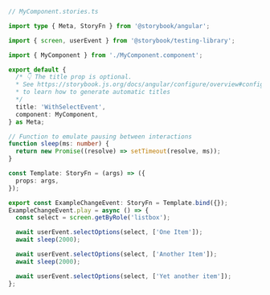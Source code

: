```ts
// MyComponent.stories.ts

import type { Meta, StoryFn } from '@storybook/angular';

import { screen, userEvent } from '@storybook/testing-library';

import { MyComponent } from './MyComponent.component';

export default {
  /* 👇 The title prop is optional.
  * See https://storybook.js.org/docs/angular/configure/overview#configure-story-loading
  * to learn how to generate automatic titles
  */
  title: 'WithSelectEvent',
  component: MyComponent,
} as Meta;

// Function to emulate pausing between interactions
function sleep(ms: number) {
  return new Promise((resolve) => setTimeout(resolve, ms));
}

const Template: StoryFn = (args) => ({
  props: args,
});

export const ExampleChangeEvent: StoryFn = Template.bind({});
ExampleChangeEvent.play = async () => {
  const select = screen.getByRole('listbox');

  await userEvent.selectOptions(select, ['One Item']);
  await sleep(2000);

  await userEvent.selectOptions(select, ['Another Item']);
  await sleep(2000);

  await userEvent.selectOptions(select, ['Yet another item']);
};
```